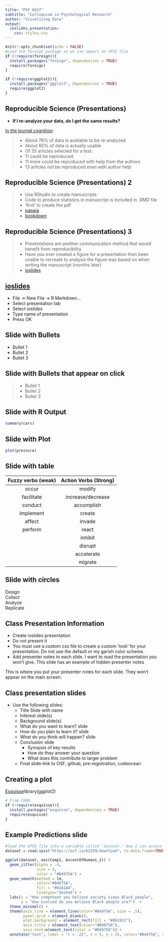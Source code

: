 ```yaml
---
title: "PSY 6937"
subtitle: "Colloquium in Psychological Research"
author: "Visualizing Data"
output:
  ioslides_presentation:
    css: styles.css
---
```


```r
knitr::opts_chunk$set(echo = FALSE)
#Load the foreign package so we can import an SPSS file
if (!require(foreign)){
  install.packages("foreign", dependencies = TRUE)
  require(foreign)
}

if (!require(ggplot2)){
  install.packages("ggplot2", dependencies = TRUE)
  require(ggplot2)
}
```
## Reproducible Science (Presentations)
- **If I re-analyze your data, do I get the same results?**

[In the journal cognition](http://rsos.royalsocietypublishing.org/content/5/8/180448):

>- About 78% of data is available to be re-analyzed
>- About 60% of data is actually usable
>- Of 35 articles selected for a test:
>- 11 could be reproduced
>- 11 more could be reproduced with help from the authors
>- 13 articles not be reproduced even with author help

## Reproducible Science (Presentations) 2

>- Use RStudio to create manuscripts
>- Code to produce statistics in manuscript is included in .RMD file
>- 'Knit' to create the pdf
>- [papaja](https://github.com/crsh/papaja)
>- [bookdown](https://bookdown.org)

## Reproducible Science (Presentations) 3

>- Presentations are another communication method that would benefit from reproducibility
>- Have you ever created a figure for a presentation then been unable to recreate to analysis the figure was based on when writing the manuscript (months later)
>- [ioslides](https://rmarkdown.rstudio.com/ioslides_presentation_format)

## [ioslides](https://rmarkdown.rstudio.com/ioslides_presentation_format)

- File -> New File -> R Markdown...
- Select presentation tab
- Select ioslides
- Type name of presentation
- Press OK

## Slide with Bullets

- Bullet 1
- Bullet 2
- Bullet 3

## Slide with Bullets that appear on click

>- Bullet 1
>- Bullet 2
>- Bullet 3

## Slide with R Output

```r
summary(cars)
```

## Slide with Plot

```r
plot(pressure)
```

## Slide with table
|Fuzzy verbs (weak)|Action Verbs (Strong)|
|:----------------:|:-------------------:|
|occur             |modify               |
|facilitate        |increase/decrease    |
|conduct           |accomplish           |
|implement         |create               |
|affect            |invade               |
|perform           |react                |
|                  |inhibit              |
|                  |disrupt              |
|                  |accelerate           |
|                  |migrate              |

## Slide with circles

<div class="circle-text">Design</div>
<div class="circle-text" >Collect</div>
<div class="circle-text" >Analyze</div>
<div class="circle-text-emphasis" >Replicate</div>

## Class Presentation Information

- Create ioslides presentation
- Do not present it
- You must use a custom css file to create a custom 'look' for your presentation. Do not use the default or my garish color scheme.
- Add presenter notes to each slide. I want to read the presentation you won't give. This slide has an example of hidden presenter notes

<div class="notes">
This is where you put your presenter notes for each slide. They won't appear on the main screen.
</div>


## Class presentation slides
- Use the following slides:
    - Title Slide with name
    - Interest slide(s)
    - Background slide(s)
    - What do you want to learn? slide
    - How do you plan to learn it? slide 
    - What do you think will happen? slide 
    - Conclusion slide
        - Synopsis of key results
        - How do they answer your question
        - What does this contribute to larger problem
    - Final slide--link to OSF, github, pre-registration, codeocean

## Creating a plot
[Esquisse](https://github.com/dreamRs/esquisse)library(ggplot2)

```r
# From CRAN
if (!require(esquisse)){
  install.packages("esquisse", dependencies = TRUE)
  require(esquisse)
}
```


## Example Predictions slide

```r
#load the SPSS file into a variable called 'dataset.' Now I can access the SPSS file just by referring to 'dataset'
dataset = read.spss("https://osf.io/b2359/download", to.data.frame=TRUE, use.value.labels = FALSE)

ggplot(dataset, aes(Comp1, AscentOfHumans_2)) + 
  geom_jitter(alpha = .4, 
              size = 5, 
              color = "#B4975A") + 
  geom_smooth(method = lm, 
              color="#B4975A", 
              fill = "#A1A1A4", 
              linetype="dashed") + 
  labs(x = "How competent you believe society views Black people", 
       y = "How evolved do you believe Black people are?")  + 
  theme_minimal() + 
  theme(axis.line = element_line(color="#B4975A", size = .5), 
        panel.grid = element_blank(),
        plot.background = element_rect(fill = "#061922"), 
        axis.title = element_text(color="#B4975A"), 
        axis.text=element_text(color = "#B4975A")) + 
  annotate("text", label = "r = .22", x = 5, y = 25, color="#B4975A", size=10)
```

  

